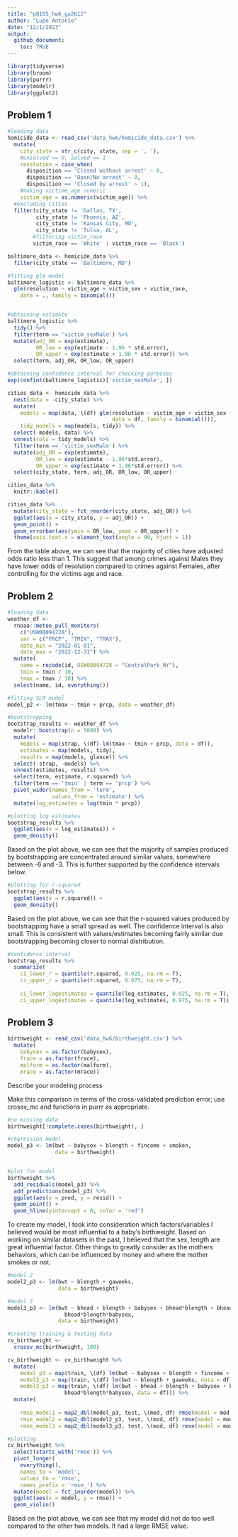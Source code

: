 ```yaml
---
title: "p8105_hw6_ga2612"
author: "Lupe Antonio"
date: "12/1/2023"
output:
  github_document:
    toc: TRUE
---
```


```r
library(tidyverse)
library(broom)
library(purrr)
library(modelr)
library(ggplot2)
```

## Problem 1

```r
#loading data
homicide_data <- read_csv('data_hw6/homicide_data.csv') %>%
  mutate(
    city_state = str_c(city, state, sep = ', '),
    #unsolved == 0, solved == 1
    resolution = case_when(
      disposition == 'Closed without arrest' ~ 0,
      disposition == 'Open/No arrest' ~ 0,
      disposition == 'Closed by arrest' ~ 1),
    #making victime_age numeric
    victim_age = as.numeric(victim_age)) %>%
  #excluding cities
  filter(city_state != 'Dallas, TX',
         city_state != 'Phoenix, AZ',
         city_state != 'Kansas City, MO',
         city_state != 'Tulsa, AL',
        #filtering victim_race
        victim_race == 'White' | victim_race == 'Black')
```


```r
baltimore_data <- homicide_data %>%
  filter(city_state == 'Baltimore, MD')

#fitting glm model
baltimore_logistic <- baltimore_data %>%
  glm(resolution ~ victim_age + victim_sex + victim_race,
    data = ., family = binomial())


#obtaining estimate
baltimore_logistic %>%
  tidy() %>%
  filter(term == 'victim_sexMale') %>%
  mutate(adj_OR = exp(estimate),
         OR_low = exp(estimate - 1.96 * std.error),
         OR_upper = exp(estimate + 1.96 * std.error)) %>%
  select(term, adj_OR, OR_low, OR_upper)

#obtaining confidence interval for checking purposes
exp(confint(baltimore_logistic)['victim_sexMale', ])
```


```r
cities_data <- homicide_data %>%
  nest(data = -city_state) %>%
  mutate(
    models = map(data, \(df) glm(resolution ~ victim_age + victim_sex + victim_race,
                                 data = df, family = binomial())),
    tidy_models = map(models, tidy)) %>%
  select(-models, data) %>%
  unnest(cols = tidy_models) %>%
  filter(term == 'victim_sexMale') %>%
  mutate(adj_OR = exp(estimate),
         OR_low = exp(estimate - 1.96*std.error),
         OR_upper = exp(estimate + 1.96*std.error)) %>%
  select(city_state, term, adj_OR, OR_low, OR_upper)

cities_data %>%
  knitr::kable()
```


```r
cities_data %>%
  mutate(city_state = fct_reorder(city_state, adj_OR)) %>%
  ggplot(aes(x = city_state, y = adj_OR)) +
  geom_point() +
  geom_errorbar(aes(ymin = OR_low, ymax = OR_upper)) +
  theme(axis.text.x = element_text(angle = 90, hjust = 1))
```

From the table above, we can see that the majority of cities have adjusted odds ratio less than 1. This suggest that among crimes against Males they have lower odds of resolution compared to crimes against Females, after controlling for the victims age and race. 



## Problem 2

```r
#loading data
weather_df <- 
  rnoaa::meteo_pull_monitors(
    c("USW00094728"),
    var = c("PRCP", "TMIN", "TMAX"), 
    date_min = "2022-01-01",
    date_max = "2022-12-31") %>%
  mutate(
    name = recode(id, USW00094728 = "CentralPark_NY"),
    tmin = tmin / 10,
    tmax = tmax / 10) %>%
  select(name, id, everything())
```

```r
#fitting SLR model
model_p2 <- lm(tmax ~ tmin + prcp, data = weather_df)
```

```r
#bootstrapping
bootstrap_results <- weather_df %>%
  modelr::bootstrap(n = 5000) %>%
  mutate(
    models = map(strap, \(df) lm(tmax ~ tmin + prcp, data = df)),
    estimates = map(models, tidy),
    results = map(models, glance)) %>%
  select(-strap, -models) %>%
  unnest(estimates, results) %>%
  select(term, estimate, r.squared) %>%
  filter(term == 'tmin' | term == 'prcp') %>%
  pivot_wider(names_from = 'term',
              values_from = 'estimate') %>%
  mutate(log_estimates = log(tmin * prcp))
```

```r
#plotting log estimates
bootstrap_results %>%
  ggplot(aes(x = log_estimates)) +
  geom_density()
```
Based on the plot above, we can see that the majority of samples produced by bootstrapping are concentrated around similar values, somewhere between -6 and -3. This is further supported by the confidence intervals below. 


```r
#plotting for r-squared
bootstrap_results %>%
  ggplot(aes(x = r.squared)) +
  geom_density()
```
Based on the plot above, we can see that the r-squared values produced by bootstrapping have a small spread as well. The confidence interval is also small. This is consistent with values/estimates becoming fairly similar due bootstrapping becoming closer to normal distribution. 


```r
#confidence interval
bootstrap_results %>%
  summarize(
    ci_lower_r = quantile(r.squared, 0.025, na.rm = T),
    ci_upper_r = quantile(r.squared, 0.975, na.rm = T),
    
    ci_lower_logestimates = quantile(log_estimates, 0.025, na.rm = T),
    ci_upper_logestimates = quantile(log_estimates, 0.975, na.rm = T))
```


## Problem 3

```r
birthweight <- read_csv('data_hw6/birthweight.csv') %>%
  mutate(
    babysex = as.factor(babysex),
    frace = as.factor(frace),
    malform = as.factor(malform),
    mrace = as.factor(mrace))
```

Describe your modeling process 

Make this comparison in terms of the cross-validated prediction error; use crossv_mc and functions in purrr as appropriate.


```r
#no missing data
birthweight[!complete.cases(birthweight), ]
```

```r
#regression model
model_p3 <- lm(bwt ~ babysex + blength + fincome + smoken,
               data = birthweight)


#plot for model
birthweight %>%
  add_residuals(model_p3) %>%
  add_predictions(model_p3) %>%
  ggplot(aes(x = pred, y = resid)) +
  geom_point() +
  geom_hline(yintercept = 0, color = 'red')
```
To create my model, I took into consideration which factors/variables I believed would be most influential to a baby's birthweight. Based on working on similar datasets in the past, I believed that the sex, length are great influential factor. Other things to greatly consider as the mothers behaviors, which can be influenced by money and where the mother smokes or not.


```r
#model 2
model2_p3 <- lm(bwt ~ blength + gaweeks,
                data = birthweight)

#model 3
model3_p3 <- lm(bwt ~ bhead + blength + babysex + bhead*blength + bhead*babysex + blength*babysex +
                  bhead*blength*babysex,
                data = birthweight)
```

```r
#creating training & testing data
cv_birthweight <-
  crossv_mc(birthweight, 100)
```

```r
cv_birthweight <- cv_birthweight %>%
  mutate(
    model_p3 = map(train, \(df) lm(bwt ~ babysex + blength + fincome + smoken, data = df)),
    model2_p3 = map(train, \(df) lm(bwt ~ blength + gaweeks, data = df)),
    model3_p3 = map(train, \(df) lm(bwt ~ bhead + blength + babysex + bhead*blength + bhead*babysex + blength*babysex +
                  bhead*blength*babysex, data = df))) %>%
  mutate(
    
    rmse_model1 = map2_dbl(model_p3, test, \(mod, df) rmse(model = mod, data = df)),
    rmse_model2 = map2_dbl(model2_p3, test, \(mod, df) rmse(model = mod, data = df)),
    rmse_model3 = map2_dbl(model3_p3, test, \(mod, df) rmse(model = mod, data = df)))
```

```r
#plotting
cv_birthweight %>%
  select(starts_with('rmse')) %>%
  pivot_longer(
    everything(),
    names_to = 'model',
    values_to = 'rmse',
    names_prefix = 'rmse_') %>%
  mutate(model = fct_inorder(model)) %>%
  ggplot(aes(x = model, y = rmse)) +
  geom_violin()
```

Based on the plot above, we can see that my model did not do too well compared to the other two models. It had a large RMSE value. 